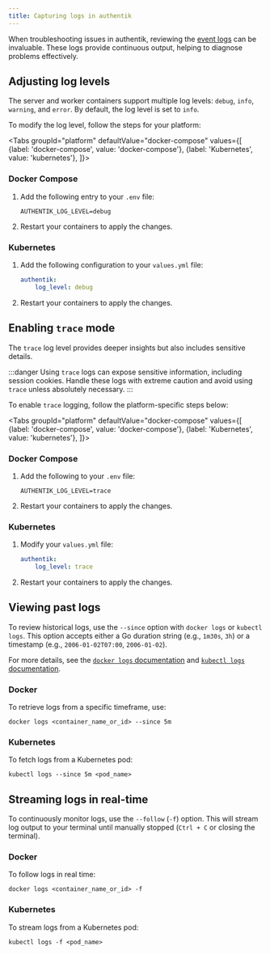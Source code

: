 ```yaml
---
title: Capturing logs in authentik
---
```


When troubleshooting issues in authentik, reviewing the [event logs](../sys-mgmt/events/index.md) can be invaluable. These logs provide continuous output, helping to diagnose problems effectively.

## Adjusting log levels

The server and worker containers support multiple log levels: `debug`, `info`, `warning`, and `error`. By default, the log level is set to `info`.

To modify the log level, follow the steps for your platform:

<Tabs
groupId="platform"
defaultValue="docker-compose"
values={[
{label: 'docker-compose', value: 'docker-compose'},
{label: 'Kubernetes', value: 'kubernetes'},
]}>
<TabItem value="docker-compose">

### Docker Compose

1. Add the following entry to your `.env` file:

    ```shell
    AUTHENTIK_LOG_LEVEL=debug
    ```

2. Restart your containers to apply the changes.
    </TabItem>

  <TabItem value="kubernetes">

### Kubernetes

1. Add the following configuration to your `values.yml` file:

    ```yaml
    authentik:
        log_level: debug
    ```

2. Restart your containers to apply the changes.
    </TabItem>
 </Tabs>

## Enabling `trace` mode

The `trace` log level provides deeper insights but also includes sensitive details.

:::danger
Using `trace` logs can expose sensitive information, including session cookies. Handle these logs with extreme caution and avoid using `trace` unless absolutely necessary.
:::

To enable `trace` logging, follow the platform-specific steps below:

<Tabs
groupId="platform"
defaultValue="docker-compose"
values={[
{label: 'docker-compose', value: 'docker-compose'},
{label: 'Kubernetes', value: 'kubernetes'},
]}>
<TabItem value="docker-compose">

### Docker Compose

1. Add the following to your `.env` file:

    ```shell
    AUTHENTIK_LOG_LEVEL=trace
    ```

2. Restart your containers to apply the changes.
    </TabItem>

  <TabItem value="kubernetes">

### Kubernetes

1. Modify your `values.yml` file:

    ```yaml
    authentik:
        log_level: trace
    ```

2. Restart your containers to apply the changes.
    </TabItem>
 </Tabs>

## Viewing past logs

To review historical logs, use the `--since` option with `docker logs` or `kubectl logs`. This option accepts either a Go duration string (e.g., `1m30s`, `3h`) or a timestamp (e.g., `2006-01-02T07:00`, `2006-01-02`).

For more details, see the [`docker logs` documentation](https://docs.docker.com/reference/cli/docker/container/logs/) and [`kubectl logs` documentation](https://kubernetes.io/docs/reference/kubectl/generated/kubectl_logs/).

### Docker

To retrieve logs from a specific timeframe, use:

```shell
docker logs <container_name_or_id> --since 5m
```

### Kubernetes

To fetch logs from a Kubernetes pod:

```shell
kubectl logs --since 5m <pod_name>
```

## Streaming logs in real-time

To continuously monitor logs, use the `--follow` (`-f`) option. This will stream log output to your terminal until manually stopped (`Ctrl + C` or closing the terminal).

### Docker

To follow logs in real time:

```shell
docker logs <container_name_or_id> -f
```

### Kubernetes

To stream logs from a Kubernetes pod:

```shell
kubectl logs -f <pod_name>
```
